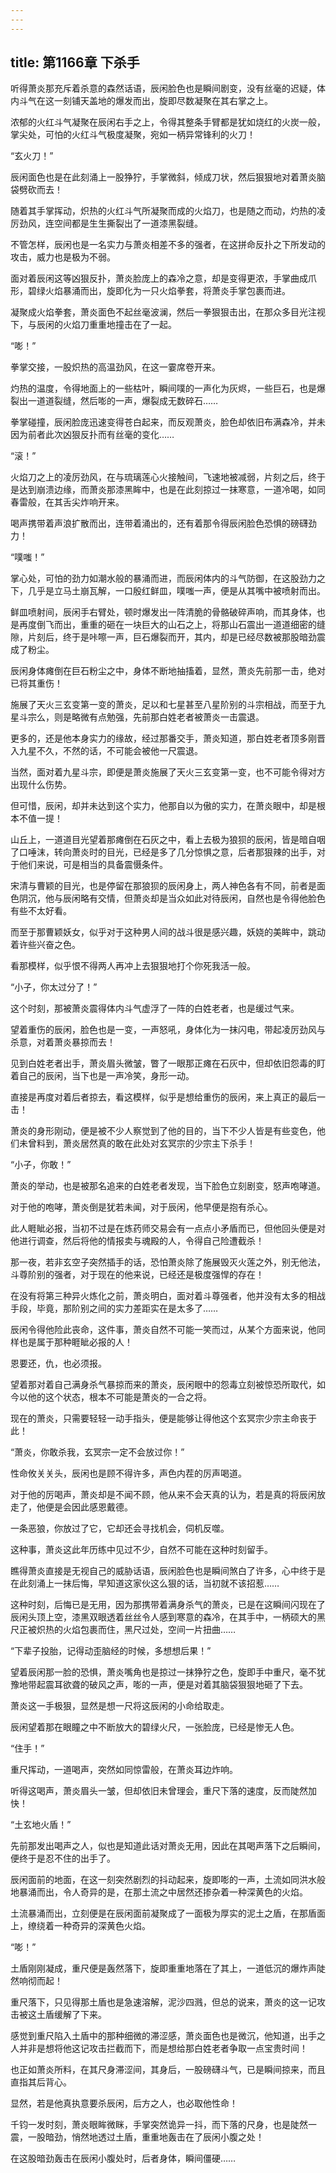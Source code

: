 ```yaml
---
---
---
```

title: 第1166章 下杀手
---



听得萧炎那充斥着杀意的森然话语，辰闲脸色也是瞬间剧变，没有丝毫的迟疑，体内斗气在这一刻铺天盖地的爆发而出，旋即尽数凝聚在其右掌之上。

浓郁的火红斗气凝聚在辰闲右手之上，令得其整条手臂都是犹如烧红的火炭一般，掌尖处，可怕的火红斗气极度凝聚，宛如一柄异常锋利的火刀！

“玄火刀！”

辰闲面色也是在此刻涌上一股狰狞，手掌微斜，倾成刀状，然后狠狠地对着萧炎脑袋劈砍而去！

随着其手掌挥动，炽热的火红斗气所凝聚而成的火焰刀，也是随之而动，灼热的凌厉劲风，连空间都是生生撕裂出了一道漆黑裂缝。

不管怎样，辰闲也是一名实力与萧炎相差不多的强者，在这拼命反扑之下所发动的攻击，威力也是极为不弱。

面对着辰闲这等凶狠反扑，萧炎脸庞上的森冷之意，却是变得更浓，手掌曲成爪形，碧绿火焰暴涌而出，旋即化为一只火焰拳套，将萧炎手掌包裹而进。

凝聚成火焰拳套，萧炎面色不起丝毫波澜，然后一拳狠狠击出，在那众多目光注视下，与辰闲的火焰刀重重地撞击在了一起。

“嘭！”

拳掌交接，一股炽热的高温劲风，在这一霎席卷开来。

灼热的温度，令得地面上的一些枯叶，瞬间噗的一声化为灰烬，一些巨石，也是爆裂出一道道裂缝，然后嘭的一声，爆裂成无数碎石……

拳掌碰撞，辰闲脸庞迅速变得苍白起来，而反观萧炎，脸色却依旧布满森冷，并未因为前者此次凶狠反扑而有丝毫的变化……

“滚！”

火焰刀之上的凌厉劲风，在与琉璃莲心火接触间，飞速地被减弱，片刻之后，终于是达到崩溃边缘，而萧炎那漆黑眸中，也是在此刻掠过一抹寒意，一道冷喝，如同春雷般，在其舌尖炸响开来。

喝声携带着声浪扩散而出，连带着涌出的，还有着那令得辰闲脸色恐惧的磅礴劲力！

“噗嗤！”

掌心处，可怕的劲力如潮水般的暴涌而进，而辰闲体内的斗气防御，在这股劲力之下，几乎是立马土崩瓦解，一口殷红鲜皿，噗嗤一声，便是从其嘴中被喷射而出。

鲜皿喷射间，辰闲手右臂处，顿时爆发出一阵清脆的骨骼破碎声响，而其身体，也是再度倒飞而出，重重的砸在一块巨大的山石之上，将那山石震出一道道细密的缝隙，片刻后，终于是咔嚓一声，巨石爆裂而开，其内，却是已经尽数被那股暗劲震成了粉尘。

辰闲身体瘫倒在巨石粉尘之中，身体不断地抽搐着，显然，萧炎先前那一击，绝对已将其重伤！

施展了天火三玄变第一变的萧炎，足以和七星甚至八星阶别的斗宗相战，而至于九星斗宗么，则是略微有点勉强，先前那白姓老者被萧炎一击震退。

更多的，还是他本身实力的缘故，经过那番交手，萧炎知道，那白姓老者顶多刚晋入九星不久，不然的话，不可能会被他一尺震退。

当然，面对着九星斗宗，即便是萧炎施展了天火三玄变第一变，也不可能令得对方出现什么伤势。

但可惜，辰闲，却并未达到这个实力，他那自以为傲的实力，在萧炎眼中，却是根本不值一提！

山丘上，一道道目光望着那瘫倒在石灰之中，看上去极为狼狈的辰闲，皆是暗自咽了口唾沫，转向萧炎时的目光，已经是多了几分惊惧之意，后者那狠辣的出手，对于他们来说，可是相当的具备震慑条件。

宋清与曹颖的目光，也是停留在那狼狈的辰闲身上，两人神色各有不同，前者是面色阴沉，他与辰闲略有交情，但萧炎却是当众如此对待辰闲，自然也是令得他脸色有些不太好看。

而至于那曹颖妖女，似乎对于这种男人间的战斗很是感兴趣，妖娆的美眸中，跳动着许些兴奋之色。

看那模样，似乎恨不得两人再冲上去狠狠地打个你死我活一般。

“小子，你太过分了！”

这个时刻，那被萧炎震得体内斗气虚浮了一阵的白姓老者，也是缓过气来。

望着重伤的辰闲，脸色也是一变，一声怒吼，身体化为一抹闪电，带起凌厉劲风与杀意，对着萧炎暴掠而去！

见到白姓老者出手，萧炎眉头微皱，瞥了一眼那正瘫在石灰中，但却依旧怨毒的盯着自己的辰闲，当下也是一声冷笑，身形一动。

直接是再度对着后者掠去，看这模样，似乎是想给重伤的辰闲，来上真正的最后一击！

萧炎的身形刚动，便是被不少人察觉到了他的目的，当下不少人皆是有些变色，他们未曾料到，萧炎居然真的敢在此处对玄冥宗的少宗主下杀手！

“小子，你敢！”

萧炎的举动，也是被那名追来的白姓老者发现，当下脸色立刻剧变，怒声咆哮道。

对于他的咆哮，萧炎倒是犹若未闻，对于辰闲，他早便是抱有杀心。

此人睚眦必报，当初不过是在炼药师交易会有一点点小矛盾而已，但他回头便是对他进行调查，然后将他的情报卖与魂殿的人，令得自己险遭截杀！

那一夜，若非玄空子突然插手的话，恐怕萧炎除了施展毁灭火莲之外，别无他法，斗尊阶别的强者，对于现在的他来说，已经还是极度强悍的存在！

在没有将第三种异火炼化之前，萧炎明白，面对着斗尊强者，他并没有太多的相战手段，毕竟，那阶别之间的实力差距实在是太多了……

辰闲令得他险此丧命，这件事，萧炎自然不可能一笑而过，从某个方面来说，他同样也是属于那种睚眦必报的人！

恩要还，仇，也必须报。

望着那对着自己满身杀气暴掠而来的萧炎，辰闲眼中的怨毒立刻被惊恐所取代，如今以他的这个状态，根本不可能是萧炎的一合之将。

现在的萧炎，只需要轻轻一动手指头，便是能够让得他这个玄冥宗少宗主命丧于此！

“萧炎，你敢杀我，玄冥宗一定不会放过你！”

性命攸关关头，辰闲也是顾不得许多，声色内茬的厉声喝道。

对于他的厉喝声，萧炎却是不闻不顾，他从来不会天真的认为，若是真的将辰闲放走了，他便是会因此感恩戴德。

一条恶狼，你放过了它，它却还会寻找机会，伺机反噬。

这种事，萧炎这此年历练中见过不少，自然不可能在这种时刻留手。

瞧得萧炎直接是无视自己的威胁话语，辰闲脸色也是瞬间煞白了许多，心中终于是在此刻涌上一抹后悔，早知道这家伙这么狠的话，当初就不该招惹……

这种时刻，后悔已是无用，因为那携带着满身杀气的萧炎，已是在这瞬间闪现在了辰闲头顶上空，漆黑双眼透着丝丝令人感到寒意的森冷，在其手中，一柄硕大的黑尺正被炽热的火焰包裹而住，黑尺过处，空间一片扭曲……

“下辈子投胎，记得动歪脑经的时候，多想想后果！”

望着辰闲那一脸的恐惧，萧炎嘴角也是掠过一抹狰狞之色，旋即手中重尺，毫不犹豫地带起震耳欲聋的破风之声，嘭的一声，便是对着其脑袋狠狠地砸了下去。

萧炎这一手极狠，显然是想一尺将这辰闲的小命给取走。

辰闲望着那在眼瞳之中不断放大的碧绿火尺，一张脸庞，已经是惨无人色。

“住手！”

重尺挥动，一道喝声，突然如同惊雷般，在萧炎耳边炸响。

听得这喝声，萧炎眉头一皱，但却依旧未曾理会，重尺下落的速度，反而陡然加快！

“土玄地火盾！”

先前那发出喝声之人，似也是知道此话对萧炎无用，因此在其喝声落下之后瞬间，便终于是忍不住的出手了。

辰闲面前的地面，在这一刻突然剧烈的抖动起来，旋即嘭的一声，土流如同洪水般地暴涌而出，令人奇异的是，在那土流之中居然还掺杂着一种深黄色的火焰。

土流暴涌而出，立刻便是在辰闲面前凝聚成了一面极为厚实的泥土之盾，在那盾面上，缭绕着一种奇异的深黄色火焰。

“嘭！”

土盾刚刚凝成，重尺便是轰然落下，旋即重重地落在了其上，一道低沉的爆炸声陡然响彻而起！

重尺落下，只见得那土盾也是急速溶解，泥沙四溅，但总的说来，萧炎的这一记攻击被这土盾缓解了下来。

感觉到重尺陷入土盾中的那种细微的滞涩感，萧炎面色也是微沉，他知道，出手之人并非是想将他这记攻击拦截而下，而是想给那白姓老者争取一点宝贵时间！

也正如萧炎所料，在其尺身滞涩间，其身后，一股磅礴斗气，已是瞬间掠来，而且直指其后背心。

显然，若是他真执意要杀辰闲，后方之人，也必取他性命！

千钧一发时刻，萧炎眼眸微眯，手掌突然诡异一抖，而下落的尺身，也是陡然一震，一股暗劲，悄然地透过土盾，重重地轰击在了辰闲小腹之处！

在这股暗劲轰击在辰闲小腹处时，后者身体，瞬间僵硬……